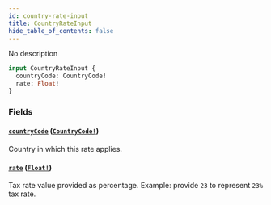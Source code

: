 ```yaml
---
id: country-rate-input
title: CountryRateInput
hide_table_of_contents: false
---
```


No description

```graphql
input CountryRateInput {
  countryCode: CountryCode!
  rate: Float!
}
```

### Fields

#### [`countryCode`](#) ([`CountryCode!`](../../../developer/api-reference/enums/country-code))

Country in which this rate applies.

#### [`rate`](#) ([`Float!`](../../../developer/api-reference/scalars/float))

Tax rate value provided as percentage. Example: provide `23` to represent `23%` tax rate.
